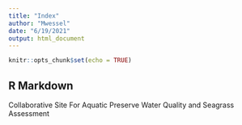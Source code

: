 ```yaml
---
title: "Index"
author: "Mwessel"
date: "6/19/2021"
output: html_document
---
```


```r
knitr::opts_chunk$set(echo = TRUE)
```

## R Markdown

Collaborative Site For Aquatic Preserve Water Quality and Seagrass Assessment
